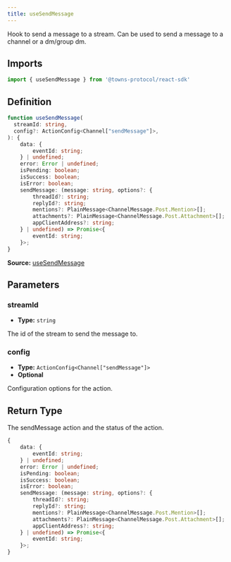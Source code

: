 ```yaml
---
title: useSendMessage
---
```

Hook to send a message to a stream. Can be used to send a message to a channel or a dm/group dm.

## Imports

```ts
import { useSendMessage } from '@towns-protocol/react-sdk'
```

## Definition

```ts
function useSendMessage(
  streamId: string,
  config?: ActionConfig<Channel["sendMessage"]>,
): {
    data: {
        eventId: string;
    } | undefined;
    error: Error | undefined;
    isPending: boolean;
    isSuccess: boolean;
    isError: boolean;
    sendMessage: (message: string, options?: {
        threadId?: string;
        replyId?: string;
        mentions?: PlainMessage<ChannelMessage.Post.Mention>[];
        attachments?: PlainMessage<ChannelMessage.Post.Attachment>[];
        appClientAddress?: string;
    } | undefined) => Promise<{
        eventId: string;
    }>;
}
```

**Source:** [useSendMessage](https://github.com/towns-protocol/towns/blob/main/packages/react-sdk/src/useSendMessage.ts)

## Parameters

### streamId

- **Type:** `string`

The id of the stream to send the message to.

### config

- **Type:** `ActionConfig<Channel["sendMessage"]>`
- **Optional**

Configuration options for the action.

## Return Type

The sendMessage action and the status of the action.

```ts
{
    data: {
        eventId: string;
    } | undefined;
    error: Error | undefined;
    isPending: boolean;
    isSuccess: boolean;
    isError: boolean;
    sendMessage: (message: string, options?: {
        threadId?: string;
        replyId?: string;
        mentions?: PlainMessage<ChannelMessage.Post.Mention>[];
        attachments?: PlainMessage<ChannelMessage.Post.Attachment>[];
        appClientAddress?: string;
    } | undefined) => Promise<{
        eventId: string;
    }>;
}
```
